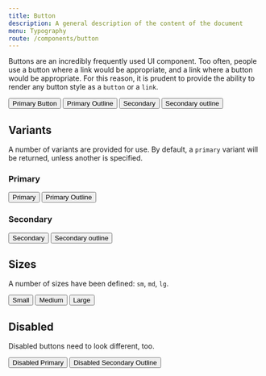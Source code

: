 ```yaml
---
title: Button
description: A general description of the content of the document
menu: Typography
route: /components/button
---
```



Buttons are an incredibly frequently used UI component. Too often, people use
a button where a link would be appropriate, and a link where a button would be
appropriate. For this reason, it is prudent to provide the ability to render any
button style as a `button` or a `link`.

<Flex margin="mx-1">
  <Button>
    Primary Button
  </Button>
  
  <Button isOutline>
      Primary Outline
    </Button>
  
  <Button variant="secondary">
    Secondary
  </Button>
  
  <Button variant="secondary" isOutline>
    Secondary outline
  </Button>
</Flex>

<PropsTable component={Button} />

## Variants

A number of variants are provided for use. By default, a `primary` variant will
be returned, unless another is specified.

### Primary

<Flex margin="mx-1">
  <Button>
    Primary
  </Button>
  <Button isOutline>
    Primary Outline
  </Button>
</Flex>

### Secondary

<Flex margin="mx-1">
  <Button variant="secondary">
    Secondary
  </Button>
  <Button variant="secondary" isOutline>
    Secondary outline
  </Button>
</Flex>

## Sizes

A number of sizes have been defined: `sm`, `md`, `lg`.

<Flex margin="mx-1">  
  <Button size="sm">
    Small
  </Button>

  <Button size="md">
    Medium
  </Button>

  <Button size="lg">
    Large
  </Button>
</Flex>

## Disabled

Disabled buttons need to look different, too.

<Flex margin="mx-1">
  <Button size="md" isDisabled>
    Disabled Primary
  </Button>

  <Button size="md" variant="secondary" isDisabled isOutline>
    Disabled Secondary Outline
  </Button>
</Flex>